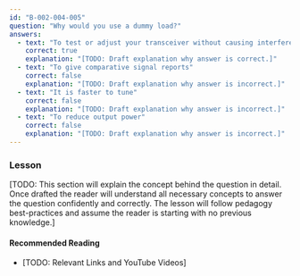 ```yaml
---
id: "B-002-004-005"
question: "Why would you use a dummy load?"
answers:
  - text: "To test or adjust your transceiver without causing interference"
    correct: true
    explanation: "[TODO: Draft explanation why answer is correct.]"
  - text: "To give comparative signal reports"
    correct: false
    explanation: "[TODO: Draft explanation why answer is incorrect.]"
  - text: "It is faster to tune"
    correct: false
    explanation: "[TODO: Draft explanation why answer is incorrect.]"
  - text: "To reduce output power"
    correct: false
    explanation: "[TODO: Draft explanation why answer is incorrect.]"
---
```


### Lesson

[TODO: This section will explain the concept behind the question in detail. Once drafted the reader will understand all necessary concepts to answer the question confidently and correctly. The lesson will follow pedagogy best-practices and assume the reader is starting with no previous knowledge.]

#### Recommended Reading

- [TODO: Relevant Links and YouTube Videos]
